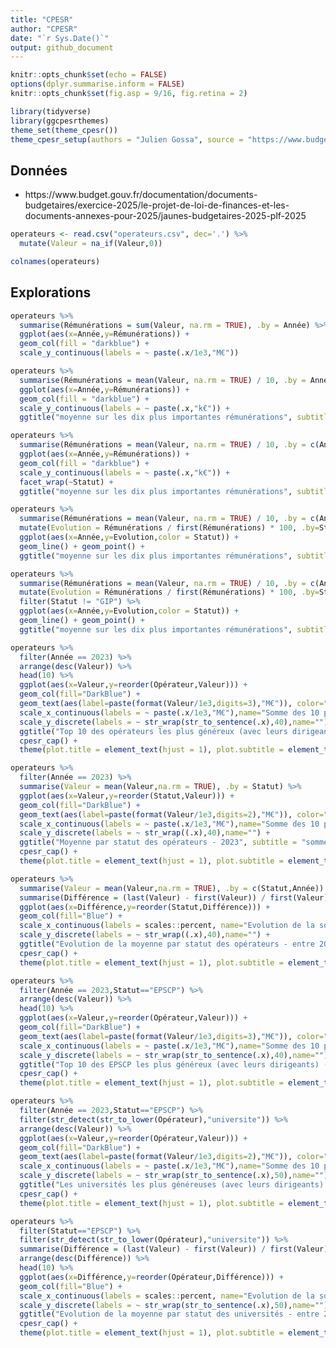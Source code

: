 ```yaml
---
title: "CPESR"
author: "CPESR"
date: "`r Sys.Date()`"
output: github_document
---
```


```r
knitr::opts_chunk$set(echo = FALSE)
options(dplyr.summarise.inform = FALSE)
knitr::opts_chunk$set(fig.asp = 9/16, fig.retina = 2)

library(tidyverse)
library(ggcpesrthemes)
theme_set(theme_cpesr())
theme_cpesr_setup(authors = "Julien Gossa", source = "https://www.budget.gouv.fr/documentation/file-download/27620")
```

## Données 

- https://www.budget.gouv.fr/documentation/documents-budgetaires/exercice-2025/le-projet-de-loi-de-finances-et-les-documents-annexes-pour-2025/jaunes-budgetaires-2025-plf-2025

```r
operateurs <- read.csv("operateurs.csv", dec='.') %>%
  mutate(Valeur = na_if(Valeur,0))

colnames(operateurs)
```


## Explorations


```r
operateurs %>%
  summarise(Rémunérations = sum(Valeur, na.rm = TRUE), .by = Année) %>%
  ggplot(aes(x=Année,y=Rémunérations)) + 
  geom_col(fill = "darkblue") +
  scale_y_continuous(labels = ~ paste(.x/1e3,"M€")) 
```


```r
operateurs %>%
  summarise(Rémunérations = mean(Valeur, na.rm = TRUE) / 10, .by = Année) %>%
  ggplot(aes(x=Année,y=Rémunérations)) + 
  geom_col(fill = "darkblue") +
  scale_y_continuous(labels = ~ paste(.x,"k€")) +
  ggtitle("moyenne sur les dix plus importantes rémunérations", subtitle = "brutes, y compris indemnités et parts variables")
```


```r
operateurs %>%
  summarise(Rémunérations = mean(Valeur, na.rm = TRUE) / 10, .by = c(Année,Statut)) %>%
  ggplot(aes(x=Année,y=Rémunérations)) + 
  geom_col(fill = "darkblue") +
  scale_y_continuous(labels = ~ paste(.x,"k€")) +
  facet_wrap(~Statut) +
  ggtitle("moyenne sur les dix plus importantes rémunérations", subtitle = "brutes, y compris indemnités et parts variables")
```


```r
operateurs %>%
  summarise(Rémunérations = mean(Valeur, na.rm = TRUE) / 10, .by = c(Année,Statut)) %>% 
  mutate(Evolution = Rémunérations / first(Rémunérations) * 100, .by=Statut) %>% 
  ggplot(aes(x=Année,y=Evolution,color = Statut)) + 
  geom_line() + geom_point() +
  ggtitle("moyenne sur les dix plus importantes rémunérations", subtitle = "brutes, y compris indemnités et parts variables")
```

```r
operateurs %>%
  summarise(Rémunérations = mean(Valeur, na.rm = TRUE) / 10, .by = c(Année,Statut)) %>% 
  mutate(Evolution = Rémunérations / first(Rémunérations) * 100, .by=Statut) %>% 
  filter(Statut != "GIP") %>%
  ggplot(aes(x=Année,y=Evolution,color = Statut)) + 
  geom_line() + geom_point() +
  ggtitle("moyenne sur les dix plus importantes rémunérations", subtitle = "brutes, y compris indemnités et parts variables")
```


```r
operateurs %>%
  filter(Année == 2023) %>%
  arrange(desc(Valeur)) %>%
  head(10) %>%
  ggplot(aes(x=Valeur,y=reorder(Opérateur,Valeur))) + 
  geom_col(fill="DarkBlue") +
  geom_text(aes(label=paste(format(Valeur/1e3,digits=3),"M€")), color="white", hjust="right", nudge_x = -50) +
  scale_x_continuous(labels = ~ paste(.x/1e3,"M€"),name="Somme des 10 plus importantes rémunérations") +
  scale_y_discrete(labels = ~ str_wrap(str_to_sentence(.x),40),name="") +
  ggtitle("Top 10 des opérateurs les plus généreux (avec leurs dirigeants) - 2023", subtitle = "somme des dix plus importantes rémunérations brutes, y compris indemnités et parts variables") +
  cpesr_cap() + 
  theme(plot.title = element_text(hjust = 1), plot.subtitle = element_text(hjust = 1))
```

```r
operateurs %>%
  filter(Année == 2023) %>%
  summarise(Valeur = mean(Valeur,na.rm = TRUE), .by = Statut) %>%
  ggplot(aes(x=Valeur,y=reorder(Statut,Valeur))) + 
  geom_col(fill="DarkBlue") +
  geom_text(aes(label=paste(format(Valeur/1e3,digits=2),"M€")), color="white", hjust="right", nudge_x = -50) +  
  scale_x_continuous(labels = ~ paste(.x/1e3,"M€"),name="Somme des 10 plus importantes rémunérations") +
  scale_y_discrete(labels = ~ str_wrap((.x),40),name="") +
  ggtitle("Moyenne par statut des opérateurs - 2023", subtitle = "somme des dix plus importantes rémunérations brutes, y compris indemnités et parts variables") +
  cpesr_cap() + 
  theme(plot.title = element_text(hjust = 1), plot.subtitle = element_text(hjust = 1))
```


```r
operateurs %>%
  summarise(Valeur = mean(Valeur,na.rm = TRUE), .by = c(Statut,Année)) %>%
  summarise(Différence = (last(Valeur) - first(Valeur)) / first(Valeur), .by = c(Statut)) %>%
  ggplot(aes(x=Différence,y=reorder(Statut,Différence))) + 
  geom_col(fill="Blue") +
  scale_x_continuous(labels = scales::percent, name="Evolution de la somme des 10 plus importantes rémunérations") +
  scale_y_discrete(labels = ~ str_wrap((.x),40),name="") +
  ggtitle("Evolution de la moyenne par statut des opérateurs - entre 2021 et 2023", subtitle = "somme des dix plus importantes rémunérations brutes, y compris indemnités et parts variables") +
  cpesr_cap() + 
  theme(plot.title = element_text(hjust = 1), plot.subtitle = element_text(hjust = 1))
```


```r
operateurs %>%
  filter(Année == 2023,Statut=="EPSCP") %>%
  arrange(desc(Valeur)) %>%
  head(10) %>%
  ggplot(aes(x=Valeur,y=reorder(Opérateur,Valeur))) + 
  geom_col(fill="DarkBlue") +
  geom_text(aes(label=paste(format(Valeur/1e3,digits=3),"M€")), color="white", hjust="right", nudge_x = -50) +
  scale_x_continuous(labels = ~ paste(.x/1e3,"M€"),name="Somme des 10 plus importantes rémunérations") +
  scale_y_discrete(labels = ~ str_wrap(str_to_sentence(.x),40),name="") +
  ggtitle("Top 10 des EPSCP les plus généreux (avec leurs dirigeants) - 2023", subtitle = "somme des dix plus importantes rémunérations brutes, y compris indemnités et parts variables") +
  cpesr_cap() + 
  theme(plot.title = element_text(hjust = 1), plot.subtitle = element_text(hjust = 1))
```

```r
operateurs %>%
  filter(Année == 2023,Statut=="EPSCP") %>%
  filter(str_detect(str_to_lower(Opérateur),"universite")) %>%
  arrange(desc(Valeur)) %>%
  ggplot(aes(x=Valeur,y=reorder(Opérateur,Valeur))) + 
  geom_col(fill="DarkBlue") +
  geom_text(aes(label=paste(format(Valeur/1e3,digits=2),"M€")), color="white", hjust="right", nudge_x = -50) +
  scale_x_continuous(labels = ~ paste(.x/1e3,"M€"),name="Somme des 10 plus importantes rémunérations") +
  scale_y_discrete(labels = ~ str_wrap(str_to_sentence(.x),50),name="") +
  ggtitle("Les universités les plus généreuses (avec leurs dirigeants) - 2023", subtitle = "somme des dix plus importantes rémunérations brutes, y compris indemnités et parts variables") +
  cpesr_cap() + 
  theme(plot.title = element_text(hjust = 1), plot.subtitle = element_text(hjust = 1))
```


```r
operateurs %>%
  filter(Statut=="EPSCP") %>%
  filter(str_detect(str_to_lower(Opérateur),"universite")) %>%
  summarise(Différence = (last(Valeur) - first(Valeur)) / first(Valeur), .by = c(Opérateur)) %>%
  arrange(desc(Différence)) %>%
  head(10) %>%
  ggplot(aes(x=Différence,y=reorder(Opérateur,Différence))) + 
  geom_col(fill="Blue") +
  scale_x_continuous(labels = scales::percent, name="Evolution de la somme des 10 plus importantes rémunérations") +
  scale_y_discrete(labels = ~ str_wrap(str_to_sentence(.x),50),name="") +
  ggtitle("Evolution de la moyenne par statut des universités - entre 2021 et 2023", subtitle = "somme des dix plus importantes rémunérations brutes, y compris indemnités et parts variables") +
  cpesr_cap() + 
  theme(plot.title = element_text(hjust = 1), plot.subtitle = element_text(hjust = 1))
```